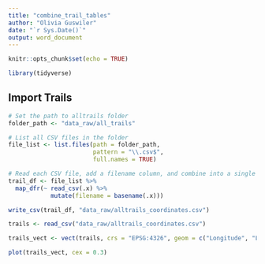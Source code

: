 ```yaml
---
title: "combine_trail_tables"
author: "Olivia Guswiler"
date: "`r Sys.Date()`"
output: word_document
---
```


```r
knitr::opts_chunk$set(echo = TRUE)
```

```r
library(tidyverse)
```

## Import Trails

```r
# Set the path to alltrails folder
folder_path <- "data_raw/all_trails"

# List all CSV files in the folder
file_list <- list.files(path = folder_path,
                        pattern = "\\.csv$",
                        full.names = TRUE)

# Read each CSV file, add a filename column, and combine into a single data frame
trail_df <- file_list %>%
  map_dfr(~ read_csv(.x) %>% 
            mutate(filename = basename(.x)))

write_csv(trail_df, "data_raw/alltrails_coordinates.csv")

trails <- read_csv("data_raw/alltrails_coordinates.csv")

trails_vect <- vect(trails, crs = "EPSG:4326", geom = c("Longitude", "Latitude"))

plot(trails_vect, cex = 0.3)
```

## 
